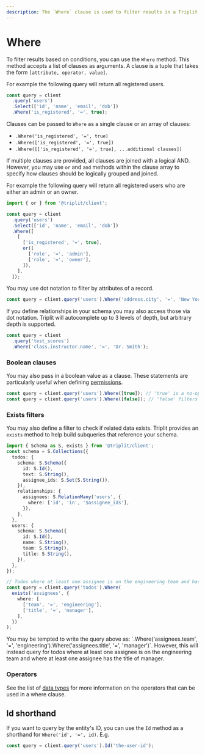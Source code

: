 ```yaml
---
description: The `Where` clause is used to filter results in a Triplit query based on conditions.
---
```



# Where

To filter results based on conditions, you can use the `Where` method. This method accepts a list of clauses as arguments. A clause is a tuple that takes the form `[attribute, operator, value]`.

For example the following query will return all registered users.

```typescript
const query = client
  .query('users')
  .Select(['id', 'name', 'email', 'dob'])
  .Where('is_registered', '=', true);
```

Clauses can be passed to `Where` as a single clause or an array of clauses:

- `.Where('is_registered', '=', true)`
- `.Where(['is_registered', '=', true])`
- `.Where([['is_registered', '=', true], ...additional clauses])`

If multiple clauses are provided, all clauses are joined with a logical AND. However, you may use `or` and `and` methods within the clause array to specify how clauses should be logically grouped and joined.

For example the following query will return all registered users who are either an admin or an owner.

```typescript
import { or } from '@triplit/client';

const query = client
  .query('users')
  .Select(['id', 'name', 'email', 'dob'])
  .Where([
    [
      ['is_registered', '=', true],
      or([
        ['role', '=', 'admin'],
        ['role', '=', 'owner'],
      ]),
    ],
  ]);
```

You may use dot notation to filter by attributes of a record.

```typescript
const query = client.query('users').Where('address.city', '=', 'New York');
```

If you define relationships in your schema you may also access those via dot notation. Triplit will autocomplete up to 3 levels of depth, but arbitrary depth is supported.

```typescript
const query = client
  .query('test_scores')
  .Where('class.instructor.name', '=', 'Dr. Smith');
```

### Boolean clauses

You may also pass in a boolean value as a clause. These statements are particularly useful when defining [permissions](/schemas/permissions).

```typescript
const query = client.query('users').Where([true]); // 'true' is a no-op, will return all users
const query = client.query('users').Where([false]); // 'false' filters out all results, will return no users
```

### Exists filters

You may also define a filter to check if related data exists. Triplit provides an `exists` method to help build subqueries that reference your schema.

```typescript
import { Schema as S, exists } from '@triplit/client';
const schema = S.Collections({
  todos: {
    schema: S.Schema({
      id: S.Id(),
      text: S.String(),
      assignee_ids: S.Set(S.String()),
    }),
    relationships: {
      assignees: S.RelationMany('users', {
        where: ['id', 'in', '$assignee_ids'],
      }),
    },
  },
  users: {
    schema: S.Schema({
      id: S.Id(),
      name: S.String(),
      team: S.String(),
      title: S.String(),
    }),
  },
});

// Todos where at least one assignee is on the engineering team and has the title of manager
const query = client.query('todos').Where(
  exists('assignees', {
    where: [
      ['team', '=', 'engineering'],
      ['title', '=', 'manager'],
    ],
  })
);
```

<Callout type="warning" emoji="⚠️">
  You may be tempted to write the query above as: `.Where('assignees.team', '=',
  'engineering').Where('assignees.title', '=', 'manager')`. However, this will
  instead query for todos where at least one assignee is on the engineering team
  and where at least one assignee has the title of manager.
</Callout>

### Operators

See the list of [data types](/schemas/types) for more information on the operators that can be used in a where clause.

## Id shorthand

If you want to query by the entity's ID, you can use the `Id` method as a shorthand for `Where('id', '=', id)`. E.g.

```ts
const query = client.query('users').Id('the-user-id');
```
